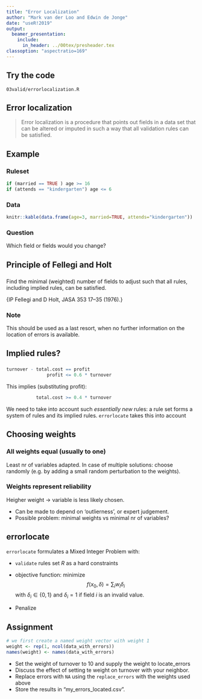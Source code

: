 ```yaml
---
title: "Error Localization"
author: "Mark van der Loo and Edwin de Jonge"
date: "useR!2019"
output: 
  beamer_presentation:
    include:
      in_header: ../00tex/presheader.tex
classoption: "aspectratio=169"
---
```


## Try the code

\centering\huge

`03valid/errorlocalization.R`

## Error localization


> Error localization is a procedure that points out fields in a
data set that can be altered or imputed in such a way that
all validation rules can be satisfied.


## Example

### Ruleset

```r
if (married == TRUE ) age >= 16
if (attends == "kindergarten") age <= 6
```

### Data

```r
knitr::kable(data.frame(age=3, married=TRUE, attends="kindergarten"))
```


### Question

Which field or fields would you change?

## Principle of Fellegi and Holt

###

Find the minimal (weighted) number of fields to adjust such that
all rules, including implied rules, can be satisfied.

\hfill{}\scriptsize{IP Fellegi and D Holt, JASA \textbf{71} 353  17--35 (1976).}

### Note

This should be used as a last resort, when no further information on 
the location of errors is available.


## Implied rules?

### 

```r
turnover - total.cost == profit
               profit <= 0.6 * turnover
```

This implies (substituting profit):

```r
           total.cost >= 0.4 * turnover
```

We need to take into account such _essentially new_ rules: a rule set forms
a system of rules and its implied rules. `errorlocate` takes this into account


## Choosing weights

### All weights equal (usually to one)

Least nr of variables adapted. In case of multiple solutions: choose randomly
(e.g. by adding a small random perturbation to the weights).

### Weights represent reliability

Heigher weight $\to$ variable is less likely chosen.

- Can be made to depend on 'outlierness', or expert judgement.
- Possible problem: minimal weights vs minimal nr of variables?

## errorlocate

`errorlocate` formulates a Mixed Integer Problem with:

 - `validate` rules set $R$ as a hard constraints

 - objective function: minimize 
 $$
 f(x_0, \delta) = \sum_{i} w_i \delta_i 
 $$
 with $\delta_i \in \{0,1\}$ and $\delta_i =  1$ 
 if field $i$ is an invalid value.
 
 - Penalize 

## Assignment

```r
# we first create a named weight vector with weight 1
weight <- rep(1, ncol(data_with_errors))
names(weight) <- names(data_with_errors)
```

- Set the weight of turnover to 10 and supply the weight to locate_errors
- Discuss the effect of setting te weight on turnover with your neighbor.
- Replace errors with `NA` using the `replace_errors` with the weights used above
- Store the results in "my_errors_located.csv".



